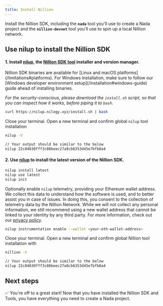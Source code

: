 ```yaml
---
title: Install Nillion
---
```


Install the Nillion SDK, including the **`nada`** tool you'll use to create a Nada project and the **`nillion-devnet`** tool you'll use to spin up a local Nillion network.

## Use nilup to install the Nillion SDK

#### 1. Install [nilup](/nilup), the [Nillion SDK tool](/nillion-sdk-and-tools#nillion-sdk-tools) installer and version manager.

<Note title="info" type="note">
    Nillion SDK binaries are available for [Linux and macOS platforms](/limitations#platforms). For Windows installation, make sure to follow our [Windows developer environment setup](/installation#windows-guide) guide ahead of installing binaries.
</Note>

_For the security-conscious, please download the `install.sh` script, so that you can inspect how
it works, before piping it to `bash`._

```bash
curl https://nilup.nilogy.xyz/install.sh | bash
```

Close your terminal. Open a new terminal and confirm global `nilup` tool installation

```bash
nilup -V

// Your output should be similar to the below
nilup 22c84830fff3c86beec27a8cb6353d45e7bfb8a4
```

#### 2. Use [nilup](/nilup) to install the latest version of the Nillion SDK.

```bash
nilup install latest
nilup use latest
nilup init
```

Optionally enable `nilup` telemetry, providing your Ethereum wallet address. We collect this data to understand how the software is used, and to better assist you in case of issues. In doing this, you consent to the collection of telemetry data by the Nillion Network. While we will not collect any personal information, we still recommend using a new wallet address that cannot be linked to your identity by any third party.
For more information, check out our [privacy policy](https://nillion.com/privacy/).

```bash
nilup instrumentation enable --wallet <your-eth-wallet-address>
```

Close your terminal. Open a new terminal and confirm global Nillion tool installation with

```bash
nillion -V

// Your output should be similar to the below
nilup 22c84830fff3c86beec27a8cb6353d45e7bfb8a4
```


## Next steps

✅ You're off to a great start! Now that you have installed the Nillion SDK and Tools, you have everything you need to create a Nada project.

